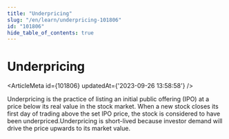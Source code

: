 ```yaml
---
title: "Underpricing"
slug: "/en/learn/underpricing-101806"
id: "101806"
hide_table_of_contents: true
---
```



# Underpricing

<ArticleMeta id={101806} updatedAt={'2023-09-26 13:58:58'} />
<div className='border-solid border-b border-t-0 my-4 border-[var(--ifm-color-gray-300)]' />

Underpricing is the practice of listing an initial public offering (IPO) at a price below its real value in the stock market. When a new stock closes its first day of trading above the set IPO price, the stock is considered to have been underpriced.Underpricing is short-lived because investor demand will drive the price upwards to its market value.
